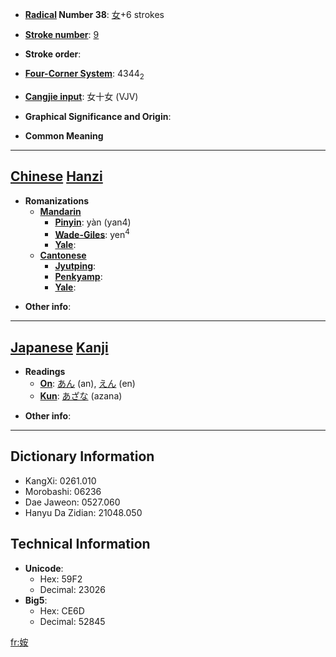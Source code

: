 * '''[[Wiktionary:Chinese radical index| Radical]] Number 38''': [[Wiktionary:Chinese radical index 女|女]]+6 strokes

* '''[[Wiktionary:Chinese total strokes index|Stroke number]]''': [[Wiktionary:Chinese total strokes index 9|9]]

* '''Stroke order''': 

* '''[[Wiktionary:Chinese four corner index|Four-Corner System]]''': 4344<sub>2</sub>

* '''[[Wiktionary:Chinese Cangjie index|Cangjie input]]''': 女十女 (VJV)

* '''Graphical Significance and Origin''': 

* '''Common Meaning'''

----

== [[Chinese]] [[Hanzi]] ==

* '''Romanizations'''
** '''[[Mandarin]]'''
*** '''[[Pinyin]]''': yàn (yan4)
*** '''[[Wade-Giles]]''': yen<sup>4</sup>
*** '''[[Yale]]''': 
** '''[[Cantonese]]'''
*** '''[[Jyutping]]''':
*** '''[[Penkyamp]]''': 
*** '''[[Yale]]''': 

* '''Other info''': 

----

== [[Japanese]] [[Kanji]] ==

* '''Readings'''
** '''[[On]]''': [[あん]] (an), [[えん]] (en)
** '''[[Kun]]''': [[あざな]] (azana)

* '''Other info''':  

----

== Dictionary Information ==

* KangXi: 0261.010
* Morobashi: 06236
* Dae Jaweon: 0527.060
* Hanyu Da Zidian: 21048.050

== Technical Information ==

* '''Unicode''':
** Hex: 59F2
** Decimal: 23026
* '''Big5''':
** Hex: CE6D
** Decimal: 52845

[[fr:姲]]